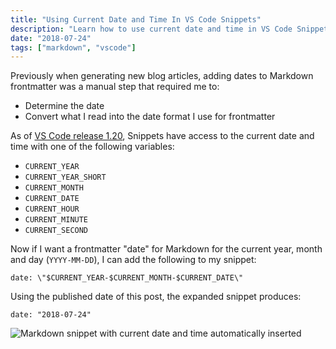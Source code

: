 ```yaml
---
title: "Using Current Date and Time In VS Code Snippets"
description: "Learn how to use current date and time in VS Code Snippets."
date: "2018-07-24"
tags: ["markdown", "vscode"]
---
```


Previously when generating new blog articles, adding dates to Markdown frontmatter was a manual step that required me to:

- Determine the date
- Convert what I read into the date format I use for frontmatter

As of [VS Code release 1.20](https://code.visualstudio.com/updates/v1_20#_more-snippet-variables), Snippets have access to the current date and time with one of the following variables:

- `CURRENT_YEAR`
- `CURRENT_YEAR_SHORT`
- `CURRENT_MONTH`
- `CURRENT_DATE`
- `CURRENT_HOUR`
- `CURRENT_MINUTE`
- `CURRENT_SECOND`

Now if I want a frontmatter "date" for Markdown for the current year, month and day (`YYYY-MM-DD`), I can add the following to my snippet:

```
date: \"$CURRENT_YEAR-$CURRENT_MONTH-$CURRENT_DATE\"
```

Using the published date of this post, the expanded snippet produces:

```
date: "2018-07-24"
```

<img src="/img/vscode-current-date-time-in-snippets.gif" class="center" title="Markdown snippet with current date and time automatically inserted" />